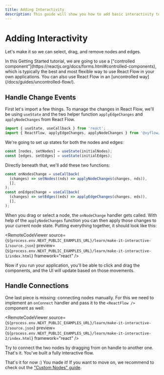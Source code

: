 ```yaml
---
title: Adding Interactivity
description: This guide will show you how to add basic interactivity to your flow.
---
```


# Adding Interactivity


Let's make it so we can select, drag, and remove nodes and edges.

<Callout type="info">
  In this Getting Started tutorial, we are going to use a ["controlled
  component"](https://reactjs.org/docs/forms.html#controlled-components), which
  is typically the best and most flexible way to use React Flow in your own
  applications. You can also use React Flow in an [uncontrolled
  way](/docs/guides/uncontrolled-flow/).
</Callout>

## Handle Change Events

First let's import a few things. To manage the changes in React Flow, we'll be using `useState` and the two helper function `applyEdgeChanges` and `applyNodeChanges` from React Flow.

```js
import { useState, useCallback } from 'react';
import { ReactFlow, applyEdgeChanges, applyNodeChanges } from '@xyflow/react';
```

We're going to set up states for both the nodes and edges:

```js
const [nodes, setNodes] = useState(initialNodes);
const [edges, setEdges] = useState(initialEdges);
```

Directly beneath that, we'll add these two functions:

```js
const onNodesChange = useCallback(
  (changes) => setNodes((nds) => applyNodeChanges(changes, nds)),
  [],
);
const onEdgesChange = useCallback(
  (changes) => setEdges((eds) => applyEdgeChanges(changes, eds)),
  [],
);
```

When you drag or select a node, the `onNodeChange` handler gets called. With help of the `applyNodeChanges` function you can then apply those changes to your current node state. Putting everything together, it should look like this:

<RemoteCodeViewer
  source={`${process.env.NEXT_PUBLIC_EXAMPLES_URL}/learn/make-it-interactive-1/source.json`}
  preview={`${process.env.NEXT_PUBLIC_EXAMPLES_URL}/learn/make-it-interactive-1/index.html`}
  framework="react"
/>

Now if you run your application, you'll be able to click and drag the components, and the UI will update based on those movements.

## Handle Connections

One last piece is missing: connecting nodes manually. For this we need to implement an `onConnect` handler and pass it to the `<ReactFlow />` component as well:

<RemoteCodeViewer
  source={`${process.env.NEXT_PUBLIC_EXAMPLES_URL}/learn/make-it-interactive-2/source.json`}
  preview={`${process.env.NEXT_PUBLIC_EXAMPLES_URL}/learn/make-it-interactive-2/index.html`}
  framework="react"
/>

Try to connect the two nodes by dragging from on handle to another one. That's it. You've built a fully interactive flow.

That's it for now :) You made it! If you want to move on, we recommend to check out the ["Custom Nodes" guide](/learn/customization/custom-nodes).
